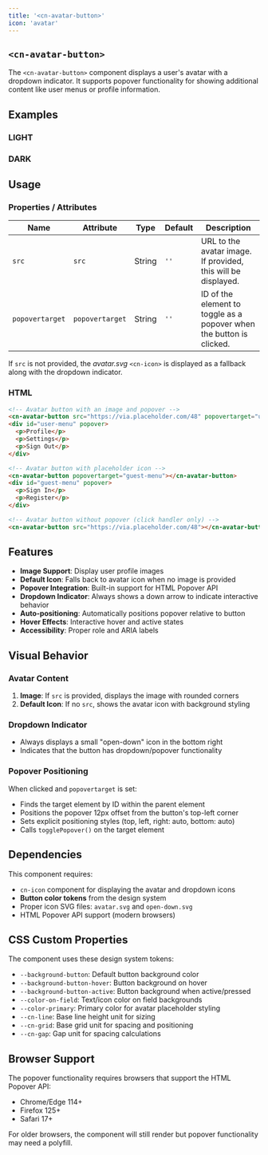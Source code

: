 ```yaml
---
title: '<cn-avatar-button>'
icon: 'avatar'
---
```


<article class="surface column-l">

# `<cn-avatar-button>`

The `<cn-avatar-button>` component displays a user's avatar with a dropdown indicator. It supports popover functionality for showing additional content like user menus or profile information.

## Examples

<div class="grid two-col mb-1">
  <div class="light border border-radius p-1 surface">
    <h3>LIGHT</h3>
    <div class="flex items-center gap-1 my-1">
      <cn-avatar-button src="https://picsum.photos/256/256" popovertarget="menu1"></cn-avatar-button>
      <cn-avatar-button popovertarget="menu2"></cn-avatar-button>
    </div>
    <div id="menu1" popover="manual" class="popover-menu">
      <p>User Menu</p>
      <p>Profile Settings</p>
      <p>Sign Out</p>
    </div>
    <div id="menu2" popover="manual" class="popover-menu">
      <p>Guest Menu</p>
      <p>Sign In</p>
    </div>
  </div>
  <div class="dark border border-radius p-1 surface">
    <h3>DARK</h3>
    <div class="flex items-center gap-1 my-1">
      <cn-avatar-button src="https://picsum.photos/256/256" popovertarget="menu3"></cn-avatar-button>
      <cn-avatar-button popovertarget="menu4"></cn-avatar-button>
    </div>
    <div id="menu3" popover="manual" class="popover-menu">
      <p>User Menu</p>
      <p>Profile Settings</p>
      <p>Sign Out</p>
    </div>
    <div id="menu4" popover="manual" class="popover-menu">
      <p>Guest Menu</p>
      <p>Sign In</p>
    </div>
  </div>
</div>

## Usage

### Properties / Attributes

| Name   | Attribute | Type   | Default | Description                                                                                                |
|--------|-----------|--------|---------|------------------------------------------------------------------------------------------------------------|
| `src`  | `src`     | String | `''`    | URL to the avatar image. If provided, this will be displayed.                                              |
| `popovertarget` | `popovertarget` | String | `''`    | ID of the element to toggle as a popover when the button is clicked.                        |

If `src` is not provided, the _avatar.svg_ `<cn-icon>` is displayed as a fallback along with the dropdown indicator.

### HTML

```html
<!-- Avatar button with an image and popover -->
<cn-avatar-button src="https://via.placeholder.com/48" popovertarget="user-menu"></cn-avatar-button>
<div id="user-menu" popover>
  <p>Profile</p>
  <p>Settings</p>
  <p>Sign Out</p>
</div>

<!-- Avatar button with placeholder icon -->
<cn-avatar-button popovertarget="guest-menu"></cn-avatar-button>
<div id="guest-menu" popover>
  <p>Sign In</p>
  <p>Register</p>
</div>

<!-- Avatar button without popover (click handler only) -->
<cn-avatar-button src="https://via.placeholder.com/48"></cn-avatar-button>
```

## Features

- **Image Support**: Display user profile images
- **Default Icon**: Falls back to avatar icon when no image is provided
- **Popover Integration**: Built-in support for HTML Popover API
- **Dropdown Indicator**: Always shows a down arrow to indicate interactive behavior
- **Auto-positioning**: Automatically positions popover relative to button
- **Hover Effects**: Interactive hover and active states
- **Accessibility**: Proper role and ARIA labels

## Visual Behavior

### Avatar Content
1. **Image**: If `src` is provided, displays the image with rounded corners
2. **Default Icon**: If no `src`, shows the avatar icon with background styling

### Dropdown Indicator
- Always displays a small "open-down" icon in the bottom right
- Indicates that the button has dropdown/popover functionality

### Popover Positioning
When clicked and `popovertarget` is set:
- Finds the target element by ID within the parent element
- Positions the popover 12px offset from the button's top-left corner
- Sets explicit positioning styles (top, left, right: auto, bottom: auto)
- Calls `togglePopover()` on the target element

## Dependencies

This component requires:
- `cn-icon` component for displaying the avatar and dropdown icons
- **Button color tokens** from the design system
- Proper icon SVG files: `avatar.svg` and `open-down.svg`
- HTML Popover API support (modern browsers)

## CSS Custom Properties

The component uses these design system tokens:

- `--background-button`: Default button background color
- `--background-button-hover`: Button background on hover
- `--background-button-active`: Button background when active/pressed
- `--color-on-field`: Text/icon color on field backgrounds
- `--color-primary`: Primary color for avatar placeholder styling
- `--cn-line`: Base line height unit for sizing
- `--cn-grid`: Base grid unit for spacing and positioning
- `--cn-gap`: Gap unit for spacing calculations

## Browser Support

The popover functionality requires browsers that support the HTML Popover API:
- Chrome/Edge 114+
- Firefox 125+
- Safari 17+

For older browsers, the component will still render but popover functionality may need a polyfill.

</article>
